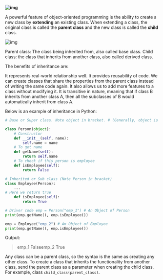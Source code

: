 <!--title={Inheritance}-->



**![img](https://lh3.googleusercontent.com/cJYq9kJa_evNR3QHpUUGMThIEkld2IK5Hq-bAQgBoctBQ4lagtNyXZG3Y8guB9eJeKuB000TIxU8TdV39ppwMY72j9VZzbL-tsO65f-a5jXFTapZDZiR-5azsUf7Q3t2u37CO0cg)**

A powerful feature of object-oriented programming is the ability to create a new class by **extending** an existing class. When extending a class, the original class is called the **parent class** and the new class is called the **child** class. 

![img](https://lh4.googleusercontent.com/5J4GquC0OLZK1pZTJDy3Y5yPLBjQuWr7oOTOwgfwcWIljHodjsmi1VF1lpuBHiDpcW5D48T1rLMrOBJQv6ZRcpnHeFrUQTxs1gEpe7B6Alx3vZxVB1s7LbkTqMUdQWmuJEcDy-UT)

Parent class: The class being inherited from, also called base class. Child class: the class that inherits from another class, also called derived class.

The benefits of inheritance are:

It represents real-world relationship well. It provides reusability of code. We can create classes that share the properties from the parent class instead of writing the same code again. It also allows us to add more features to a class without modifying it. It is transitive in nature, meaning that if class B inherits from another class A, then all the subclasses of B would automatically inherit from class A.

Below is an example of inheritance in Python:

```python
# Base or Super class. Note object in bracket. # (Generally, object is made ancestor of all classes) # In Python 3.x "class Person" is # equivalent to "class Person(object)" 

class Person(object): 		
    # Constructor 	
    def __init__(self, name): 		
        self.name = name 
	# To get name 	
    def getName(self): 		
        return self.name 
	# To check if this person is employee 	
    def isEmployee(self): 		
        return False

# Inherited or Sub class (Note Person in bracket) 
class Employee(Person): 
	...
# Here we return true 	
	def isEmployee(self): 		
        return True

# Driver code emp = Person("emp_1") # An Object of Person 
print(emp.getName(), emp.isEmployee()) 

emp = Employee("emp_2") # An Object of Employee 
print(emp.getName(), emp.isEmployee())
```


Output:

> emp_1 Falseemp_2 True

Any class can be a parent class, so the syntax is the same as creating any other class. To create a class that inherits the functionality from another class, send the parent class as a parameter when creating the child class. For example, class `child_class(parent_class)`.
